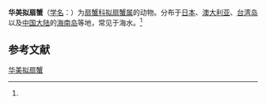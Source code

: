 {{Speciesbox
| name = 华美拟扇蟹
| status = 
| status_system = 
| image = 
| genus = Paraxanthias
| species = elegans
| authority = (Stimpson, 1858)<ref name='id11749'>{{cite web| url =http://www.bioinfo.cn/db05/BjdwSpecies.php?action=view&id=11749| title =华美拟扇蟹| work =《中国动物物种编目数据库》| publisher =中国科学院微生物研究所| author =中国科学院动物研究所| accessdate =2009-04-28| deadurl =yes| archiveurl =https://web.archive.org/web/20160305060524/http://www.bioinfo.cn/db05/BjdwSpecies.php?action=view&id=11749| archivedate =2016-03-05}}</ref>
}}

'''华美拟扇蟹'''（[[学名|学名]]：{{lang|la|''Paraxanthias elegans''}}）为[[扇蟹科|扇蟹科]][[拟扇蟹属|拟扇蟹属]]的动物。分布于[[日本|日本]]、[[澳大利亚|澳大利亚]]、[[台湾岛|台湾岛]]以及[[中国大陆|中国大陆]]的[[海南岛|海南岛]]等地，常见于海水。<ref name='id11749'/>

== 参考文献 ==
{{reflist}}

{{Wikispecies|Paraxanthias elegans}}
{{Taxonbar|from=Q14036056}}

[[Category:拟扇蟹属|华美拟扇蟹]]


{{螃蟹小作品}}